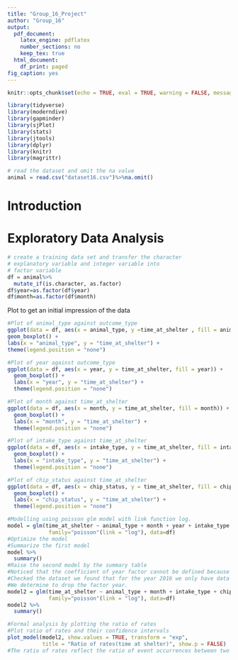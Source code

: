 ```yaml
---
title: "Group_16_Project"
author: "Group_16"
output:
  pdf_document:
    latex_engine: pdflatex
    number_sections: no
    keep_tex: true
  html_document:
    df_print: paged
fig_caption: yes
---
```


```r
knitr::opts_chunk$set(echo = TRUE, eval = TRUE, warning = FALSE, message = FALSE, comment = NA)
```

```r
library(tidyverse)
library(moderndive)
library(gapminder)
library(sjPlot)
library(stats)
library(jtools)
library(dplyr)
library(knitr)
library(magrittr)
```

```r
# read the dataset and omit the na value
animal = read.csv("dataset16.csv")%>%na.omit()
```

# Introduction {#sec:Intro}


# Exploratory Data Analysis {#sec:EDA}
```r
# create a training data set and transfer the character
# explanatory variable and integer variable into 
# factor variable
df = animal%>%
  mutate_if(is.character, as.factor)
df$year=as.factor(df$year)
df$month=as.factor(df$month)
```

Plot to get an initial impression of the data

```r
#Plot of animal_type against outcome_type
ggplot(data = df, aes(x = animal_type, y =time_at_shelter , fill = animal_type)) +
geom_boxplot() +
labs(x = "animal_type", y = "time_at_shelter") +
theme(legend.position = "none")
```

```r
#Plot of year against outcome_type
ggplot(data = df, aes(x = year, y = time_at_shelter, fill = year)) +
  geom_boxplot() +
  labs(x = "year", y = "time_at_shelter") +
  theme(legend.position = "none")
```


```r
#Plot of month against time_at_shelter
ggplot(data = df, aes(x = month, y = time_at_shelter, fill = month)) +
  geom_boxplot() +
  labs(x = "month", y = "time_at_shelter") +
  theme(legend.position = "none")
```

```r
#Plot of intake_type against time_at_shelter
ggplot(data = df, aes(x = intake_type, y = time_at_shelter, fill = intake_type)) +
  geom_boxplot() +
  labs(x = "intake_type", y = "time_at_shelter") +
  theme(legend.position = "none")
```

```r
#Plot of chip_status against time_at_shelter
ggplot(data = df, aes(x = chip_status, y = time_at_shelter, fill = chip_status)) +
  geom_boxplot() +
  labs(x = "chip_status", y = "time_at_shelter") +
  theme(legend.position = "none")
```

```r
#Modelling using poisson glm model with link function log.
model = glm(time_at_shelter ~ animal_type + month + year + intake_type + chip_status,
             family="poisson"(link = "log"), data=df)
#Optimize the model
#Summarize the first model
model %>%
  summary()
#Raise the second model by the summary table
#Noticed that the coefficient of year factor cannot be defined because of singularities.
#Checked the dataset we found that for the year 2016 we only have data from 3 months, that implies factor year and year could be with multicollinearity.
#We determine to drop the factor year.
model2 = glm(time_at_shelter ~ animal_type + month + intake_type + chip_status,
             family="poisson"(link = "log"), data=df)
model2 %>%
  summary()
```

```r
#Formal analysis by plotting the ratio of rates
#Plot ratio of rates and their confidence intervals
plot_model(model2, show.values = TRUE, transform = "exp",
           title = "Ratio of rates(time at shelter)", show.p = FALSE)
#The ratio of rates reflect the ratio of event occurrences between two groups in a unit of time. The greater the ratio, the more likely one group is to experience the event compared to the other group
```